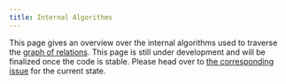 ```yaml
---
title: Internal Algorithms
---
```


This page gives an overview over the internal algorithms used to traverse the [graph of relations](./graph-of-relations.mdx). This
page is still under development and will be finalized once the code is stable. Please head over to
[the corresponding issue](https://github.com/ory/keto/issues/483) for the current state.
